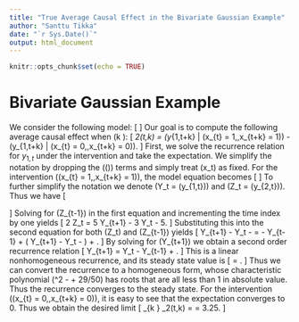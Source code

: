 ```yaml
---
title: "True Average Causal Effect in the Bivariate Gaussian Example"
author: "Santtu Tikka"
date: "`r Sys.Date()`"
output: html_document
---
```


```r
knitr::opts_chunk$set(echo = TRUE)
```

# Bivariate Gaussian Example

We consider the following model:
\[
  \begin{aligned}
    y_{1,t} &= 0.6 y_{1,t-1} + 0.4 y_{2,t-1} + x_{t,i} + \epsilon_{1,t}\\
    y_{2,t} &= -0.1 y_{1,t-1} + 0.9 y_{2,t-1} + 0.4 x_{t} + \epsilon_{2,t}\\
    \epsilon_{1,t} &\sim \mbox{N}(0, 0.4^2)\\
    \epsilon_{2,t} &\sim \mbox{N}(0, 0.4^2).
  \end{aligned}
\]
Our goal is to compute the following average causal effect when \(k \to \infty\):
\[
  \mbox{ACE}_2(t,k) = \mbox{E}(y_{1,t+k} | \mbox{do}(x_{t} = 1,\ldots,x_{t+k} = 1)) - \mbox{E}(y_{1,t+k} | \mbox{do}(x_{t} = 0,\ldots,x_{t+k} = 0)).
\]
First, we solve the recurrence relation for $y_{1,t}$ under the intervention and take the expectation. We simplify the notation by dropping the \(\mbox{do}(\cdot)\) terms and simply treat \(x_t\) as fixed. For the intervention \(\mbox{do}(x_{t} = 1,\ldots,x_{t+k} = 1)\), the model equation becomes
\[
  \begin{aligned}
    \mbox{E}(y_{1,t}) &= 0.6 \mbox{E}(y_{1,t-1}) + 0.4 \mbox{E}(y_{2,t-1}) + 1 \\
    \mbox{E}(y_{2,t}) &= -0.1 \mbox{E}(y_{1,t-1}) + 0.9 \mbox{E}(y_{2,t-1}) + 0.4.
  \end{aligned}
\]
To further simplify the notation we denote \(Y_t = \mbox{E}(y_{1,t})\) and \(Z_t = \mbox{E}(y_{2,t})\). Thus we have
\[
  \begin{aligned}
    Y_t &= 0.6 Y_{t-1} + 0.4 Z_{t-1} + 1 \\
    Z_t &= -0.1 Y_{t-1} + 0.9 Z_{t-1} + 0.4.
  \end{aligned}
\]
Solving for \(Z_{t-1}\) in the first equation and incrementing the time index by one yields
\[
  2 Z_t = 5 Y_{t+1} - 3 Y_t - 5.
\]
Substituting this into the second equation for both \(Z_t\) and \(Z_{t-1}\) yields
\[
  \frac52 Y_{t+1} - \frac32 Y_t - \frac52 = -\frac{1}{10} Y_{t-1} + \frac{9}{10}\left(\frac52 Y_{t+1} - \frac32 Y_t - \frac52 \right) + \frac25.
\]
By solving for \(Y_{t+1}\) we obtain a second order recurrence relation
\[
  Y_{t+1} = \frac32 Y_t - \frac{29}{50} Y_{t-1} + \frac{13}{50}.
\]
This is a linear nonhomogeneous recurrence, and its steady state value is
\[
 \frac{\frac{13}{50}}{1 - \frac{3}{2} + \frac{29}{50}} = \frac{13}{4}.
\]
Thus we can convert the recurrence to a homogeneous form, whose characteristic polynomial \(\lambda^2 - \frac32\lambda + 29/50\) has roots that are all less than 1 in absolute value. Thus the recurrence converges to the steady state. For the intervention \(\mbox{do}(x_{t} = 0,\ldots,x_{t+k} = 0)\), it is easy to see that the expectation converges to 0. Thus we obtain the desired limit
\[
  \lim_{k \to \infty} \mbox{ACE}_2(t,k) = \frac{13}{4} = 3.25.
\]
